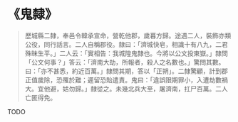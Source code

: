 # 《鬼隸》

> 歷城縣二隸，奉邑令韓承宣命，營乾他郡，歲暮方歸。途遇二人，裝飾亦類公役，同行話言。二人自稱郡役。隸曰：「濟城快皂，相識十有八九，二君殊昧生平。」二人云：「實相告：我城隍鬼隸也。今將以公文投東嶽。」隸問「公文何事？」答云：「濟南大劫，所報者，殺人之名數也。」驚問其數。曰：「亦不甚悉，約近百萬。」隸問其期，答以「正朔」。二隸驚顧，計到郡正值歲除，恐罹於難；遲留恐貽遣責。鬼曰：「違誤限期罪小，入遭劫數禍大。宜他避，姑勿歸。」隸從之。未幾北兵大至，屠濟南，扛尸百萬。二人亡匿得免。

TODO
